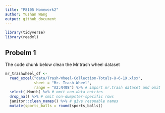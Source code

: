 ```yaml
---
title: "P8105 Homework2"
author: Yushan Wang
output: github_document
---
```


```r
library(tidyverse)
library(readxl)
```

## Probelm 1

The code chunk below clean the Mr.trash wheel dataset

```r
mr_trashwheel_df <- 
  read_excel("data/Trash-Wheel-Collection-Totals-8-6-19.xlsx", 
             sheet = "Mr. Trash Wheel",
             range = "A2:N408") %>% # import mr.trash dataset and omit note entries
  select(-Month) %>% # omit non-data entries
  drop_na() %>% # omit non-dumpster-specific rows
  janitor::clean_names() %>% # give resonable names
  mutate(sports_balls = round(sports_balls))
```






